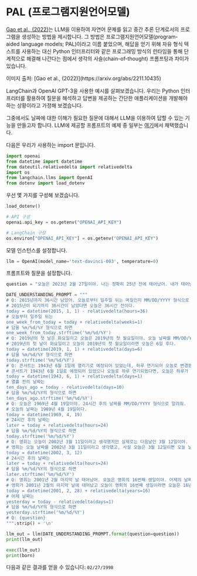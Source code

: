 # PAL (프로그램지원언어모델)


[Gao et al., (2022)](https://arxiv.org/abs/2211.10435)는 LLM을 이용하여 자연어 문제를 읽고 중간 추론 단계로서의 프로그램을 생성하는 방법을 제시합니다. 그 방법은 프로그램지원언어모델(program-aided language models; PAL)이라고 이름 붙었으며, 해답을 얻기 위해 자유 형식 텍스트를 사용하는 대신 Python 인터프리터와 같은 프로그래밍 방식의 런타임을 통해 단계적으로 해결해 나간다는 점에서 생각의 사슬(chain-of-thought) 프롬프팅과 차이가 있습니다.

<Screenshot src={PAL} alt="PAL" />
이미지 출처: [Gao et al., (2022)](https://arxiv.org/abs/2211.10435)

LangChain과 OpenAI GPT-3을 사용한 예시를 살펴보겠습니다. 우리는 Python 인터프리터를 활용하여 질문을 해석하고 답변을 제공하는 간단한 애플리케이션을 개발해야 하는 상황이라고 가정해 보겠습니다.

그중에서도 날짜에 대한 이해가 필요한 질문에 대해서 LLM을 이용하여 답할 수 있는 기능을 만들고자 합니다. LLM에 제공할 프롬프트의 예제 중 일부는 [여기](https://github.com/reasoning-machines/pal/blob/main/pal/prompt/date_understanding_prompt.py)에서 채택했습니다.

다음은 우리가 사용하는 import 문입니다.

```python
import openai
from datetime import datetime
from dateutil.relativedelta import relativedelta
import os
from langchain.llms import OpenAI
from dotenv import load_dotenv
```

우선 몇 가지를 구성해 보겠습니다.

```python
load_dotenv()

# API 구성
openai.api_key = os.getenv("OPENAI_API_KEY")

# LangChain 구성
os.environ["OPENAI_API_KEY"] = os.getenv("OPENAI_API_KEY")
```

모델 인스턴스를 설정합니다.

```python
llm = OpenAI(model_name='text-davinci-003', temperature=0)
```

프롬프트와 질문을 설정합니다.

```python
question = "오늘은 2023년 2월 27일이야. 나는 정확히 25년 전에 태어났어. 내가 태어난 날짜를 MM/DD/YYYY 형식으로 알려줘."

DATE_UNDERSTANDING_PROMPT = """
# Q: 2015년까지 36시간 남았어. 오늘로부터 일주일 뒤는 며칠인지 MM/DD/YYYY 형식으로 알려줘.
# 2015년이 되기까지 36시간이 남았다면 오늘은 36시간 전이다.
today = datetime(2015, 1, 1) - relativedelta(hours=36)
# 오늘부터 일주일 뒤는
one_week_from_today = today + relativedelta(weeks=1)
# 답을 %m/%d/%Y 형식으로 하면
one_week_from_today.strftime('%m/%d/%Y')
# Q: 2019년의 첫 날은 화요일이고 오늘은 2019년의 첫 월요일이야. 오늘 날짜를 MM/DD/YYYY 형식으로 알려줘.
# 2019년의 첫 날이 화요일이고 오늘이 2019년의 첫 월요일이라면 오늘은 6일 후다.
today = datetime(2019, 1, 1) + relativedelta(days=6)
# 답을 %m/%d/%Y 형식으로 하면
today.strftime('%m/%d/%Y')
# Q: 콘서트는 1943년 6월 1일에 열리기로 예정되어 있었는데, 하루 연기되어 오늘로 변경됐어. 10일 전 날짜를 MM/DD/YYY 형식으로 알려줘.
# 콘서트가 1943년 6월 1일로 예정되어 있었으나 오늘로 하루 연기되었다면, 오늘은 하루가 지난 것이다.
today = datetime(1943, 6, 1) + relativedelta(days=1)
# 열흘 전의 날짜는
ten_days_ago = today - relativedelta(days=10)
# 답을 %m/%d/%Y의 형식으로 하면
ten_days_ago.strftime('%m/%d/%Y')
# Q: 오늘은 1969년 4월 19일이야. 24시간 후의 날짜를 MM/DD/YYYY 형식으로 알려줘.
# 오늘의 날짜는 1969년 4월 19일이다.
today = datetime(1969, 4, 19)
# 24시간 후의 날짜는
later = today + relativedelta(hours=24)
# 답을 %m/%d/%Y의 형식으로 하면
today.strftime('%m/%d/%Y')
# Q: 영희는 오늘이 2002년 3월 11일이라고 생각했지만 실제로는 다음날인 3월 12일이야. 24시간 후의 날짜를 MM/DD/YYYY 형식으로 알려줘.
# 영희는 오늘 날짜를 2002년 3월 11일이라고 생각했고, 사실 오늘은 3월 12일이면 오늘 날짜는 2002년 3월 12일이다.
today = datetime(2002, 3, 12)
# 24시간 후의 날짜는
later = today + relativedelta(hours=24)
# 답을 %m/%d/%Y의 형식으로 하면
later.strftime('%m/%d/%Y')
# Q: 영희는 2001년 2월 마지막 날 태어났어. 오늘은 영희의 16번째 생일이야. 어제의 날짜를 MM/DD/YYYY 형식으로 알려줘.
# 영희가 2001년 2월의 마지막 날에 태어났고 오늘이 영희의 16번째 생일이라면 오늘은 16년 후다.
today = datetime(2001, 2, 28) + relativedelta(years=16)
# 어제 날짜는
yesterday = today - relativedelta(days=1)
# 답을 %m/%d/%Y의 형식으로 하면
yesterday.strftime('%m/%d/%Y')
# Q: {question}
""".strip() + '\n'
```

```python
llm_out = llm(DATE_UNDERSTANDING_PROMPT.format(question=question))
print(llm_out)
```

```python
exec(llm_out)
print(born)
```

다음과 같은 결과를 얻을 수 있습니다: `02/27/1998`
